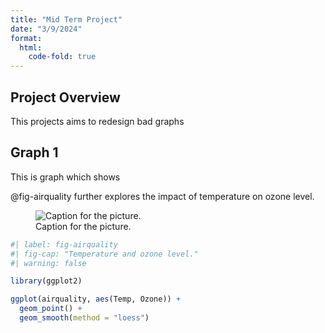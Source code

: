 ---
title: "Mid Term Project"
date: "3/9/2024"
format: 
  html:
    code-fold: true
---

## Project Overview

This projects aims to redesign bad graphs

## Graph 1 

This is graph which shows

@fig-airquality further explores the impact of temperature on ozone level.

![Caption for the picture.](img/Original.jpg)

```{r}
#| label: fig-airquality
#| fig-cap: "Temperature and ozone level."
#| warning: false

library(ggplot2)

ggplot(airquality, aes(Temp, Ozone)) + 
  geom_point() + 
  geom_smooth(method = "loess")
```
